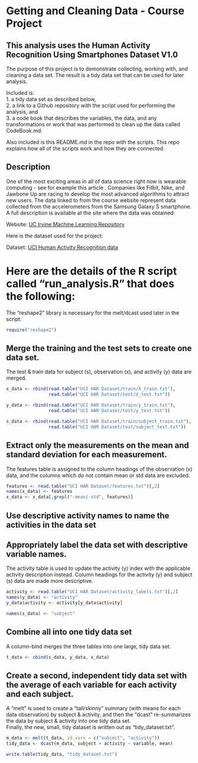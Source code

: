 Getting and Cleaning Data - Course Project
========================================================

This analysis uses the Human Activity Recognition Using Smartphones Dataset V1.0
------------------

The purpose of this project is to demonstrate collecting, working with, and cleaning a data set. The result is a tidy data set that can be used for later analysis. 

Included is:  
1. a tidy data set as described below,  
2. a link to a Github repository with the script used for performing the analysis, and  
3. a code book that describes the variables, the data, and any transformations or work that was performed to clean up the data called CodeBook.md.  
  
Also included is this README.md in the repo with the scripts. This repo explains how all of the scripts work and how they are connected.

Description
------------------
One of the most exciting areas in all of data science right now is wearable computing - see for example this article . Companies like Fitbit, Nike, and Jawbone Up are racing to develop the most advanced algorithms to attract new users. The data linked to from the course website represent data collected from the accelerometers from the Samsung Galaxy S smartphone. A full description is available at the site where the data was obtained: 

Website: [UC Irvine Machine Learning Repository](http://archive.ics.uci.edu/ml/datasets/Human+Activity+Recognition+Using+Smartphones)

Here is the dataset used for the project: 

Dataset: [UCI Human Activity Recognition data](https://d396qusza40orc.cloudfront.net/getdata%2Fprojectfiles%2FUCI%20HAR%20Dataset.zip)

# Here are the details of the R script called "run_analysis.R" that does the following:

The "reshape2" library is necessary for the melt/dcast used later in the script:
```r
require("reshape2")
```


## Merge the training and the test sets to create one data set.
The test & train data for subject (s), observation (x), and activity (y) data are merged.
```r
x_data <- rbind(read.table("UCI HAR Dataset/train/X_train.txt"), 
                read.table("UCI HAR Dataset/test/X_test.txt"))

y_data <- rbind(read.table("UCI HAR Dataset/train/y_train.txt"),
                read.table("UCI HAR Dataset/test/y_test.txt"))

s_data <- rbind(read.table("UCI HAR Dataset/train/subject_train.txt"),
                read.table("UCI HAR Dataset/test/subject_test.txt"))
```


## Extract only the measurements on the mean and standard deviation for each measurement.
The features table is assigned to the column headings of the observation (x) data, and the columns which do not contain mean or std data are excluded.
```r
features <- read.table("UCI HAR Dataset/features.txt")[,2]
names(x_data) <- features
x_data <- x_data[,grepl("-mean|-std", features)]
```


## Use descriptive activity names to name the activities in the data set
## Appropriately label the data set with descriptive variable names.
The activity table is used to update the activity (y) index with the applicable activity description instead. Column headings for the activity (y) and subject (s) data are made more descriptive.
```r
activity <- read.table("UCI HAR Dataset/activity_labels.txt")[,2]
names(y_data) <- "activity"
y_data$activity <- activity[y_data$activity]

names(s_data) <- "subject"
```


## Combine all into one tidy data set
A column-bind merges the three tables into one large, tidy data set.
```r
t_data <- cbind(s_data, y_data, x_data)
```


## Create a second, independent tidy data set with the average of each variable for each activity and each subject.
A "melt" is used to create a "tall/skinny" summary (with means for each data observation) by subject & activity, and then the "dcast" re-summarizes the data by subject & activity into one tidy data set.  
Finally, the new, small, tidy dataset is written out as "tidy_dataset.txt".
```r
m_data <- melt(t_data, id.vars = c("subject", "activity"))
tidy_data <- dcast(m_data, subject + activity ~ variable, mean)

write.table(tidy_data, "tidy_dataset.txt")
```
